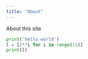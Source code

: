 ```yaml
---
title: "About"
---
```


About this site

```python
print('hello world')
l = [2**i for i in range(11)]
print(l)
```